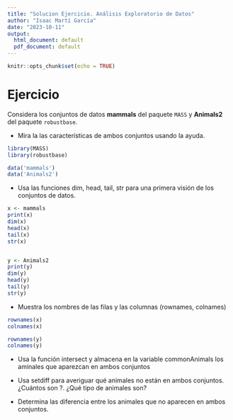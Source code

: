```yaml
---
title: "Solucion Ejercicio. Análisis Exploratorio de Datos"
author: "Isaac Martí García"
date: "2023-10-11"
output:
  html_document: default
  pdf_document: default
---
```


```r
knitr::opts_chunk$set(echo = TRUE)
```

# Ejercicio

Considera los conjuntos de datos **mammals** del paquete `MASS` y **Animals2** del paquete `robustbase`.

+ Mira la las características de ambos conjuntos usando la ayuda.

```r

library(MASS)
library(robustbase)

data('mammals')
data('Animals2')


```

    
+ Usa las funciones dim, head, tail, str para una primera visión de los conjuntos de datos.


```r

x <- mammals
print(x)
dim(x)
head(x)
tail(x)
str(x)


y <- Animals2
print(y)
dim(y)
head(y)
tail(y)
str(y)

```



+ Muestra los nombres de las filas y las columnas (rownames, colnames)

```r

rownames(x)
colnames(x)

rownames(y)
colnames(y)

```

+ Usa la función intersect y almacena en la variable commonAnimals los aminales que aparezcan en ambos conjuntos


+ Usa setdiff para averiguar qué animales no están en ambos conjuntos. ¿Cuántos son ?. ¿Qué tipo de animales son?


+ Determina las diferencia entre los animales que no aparecen en ambos conjuntos.
    
    
